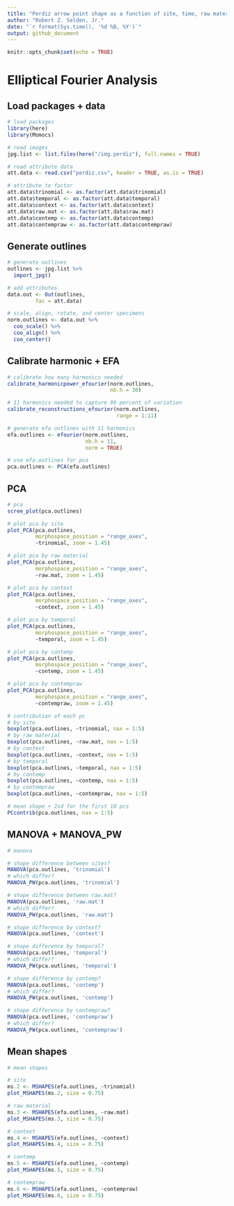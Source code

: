```yaml
---
title: "Perdiz arrow point shape as a function of site, time, raw material, and/or mortuary context?"
author: "Robert Z. Selden, Jr."
date: "`r format(Sys.time(), '%d %B, %Y')`"
output: github_document
---
```


```r
knitr::opts_chunk$set(echo = TRUE)
```

# Elliptical Fourier Analysis

## Load packages + data

```r
# load packages
library(here)
library(Momocs)

# read images
jpg.list <- list.files(here("/img.perdiz"), full.names = TRUE)

# read attribute data
att.data <- read.csv("perdiz.csv", header = TRUE, as.is = TRUE)

# attribute to factor
att.data$trinomial <- as.factor(att.data$trinomial)
att.data$temporal <- as.factor(att.data$temporal)
att.data$context <- as.factor(att.data$context)
att.data$raw.mat <- as.factor(att.data$raw.mat)
att.data$contemp <- as.factor(att.data$contemp)
att.data$contempraw <- as.factor(att.data$contempraw)
```

## Generate outlines

```r
# generate outlines
outlines <- jpg.list %>%
  import_jpg()

# add attributes
data.out <- Out(outlines, 
         fac = att.data)

# scale, align, rotate, and center specimens
norm.outlines <- data.out %>% 
  coo_scale() %>%
  coo_align() %>% 
  coo_center()
```

## Calibrate harmonic + EFA

```r
# calibrate how many harmonics needed
calibrate_harmonicpower_efourier(norm.outlines, 
                                 nb.h = 30)

# 11 harmonics needed to capture 99 percent of variation
calibrate_reconstructions_efourier(norm.outlines, 
                                   range = 1:11)

# generate efa outlines with 11 harmonics
efa.outlines <- efourier(norm.outlines, 
                         nb.h = 11, 
                         norm = TRUE)

# use efa.outlines for pca
pca.outlines <- PCA(efa.outlines)
```

## PCA

```r
# pca 
scree_plot(pca.outlines)

# plot pca by site
plot_PCA(pca.outlines, 
         morphospace_position = "range_axes",
         ~trinomial, zoom = 1.45)

# plot pca by raw material
plot_PCA(pca.outlines, 
         morphospace_position = "range_axes",
         ~raw.mat, zoom = 1.45)

# plot pca by context
plot_PCA(pca.outlines, 
         morphospace_position = "range_axes",
         ~context, zoom = 1.45)

# plot pca by temporal
plot_PCA(pca.outlines, 
         morphospace_position = "range_axes",
         ~temporal, zoom = 1.45)

# plot pca by contemp
plot_PCA(pca.outlines, 
         morphospace_position = "range_axes",
         ~contemp, zoom = 1.45)

# plot pca by contempraw
plot_PCA(pca.outlines, 
         morphospace_position = "range_axes",
         ~contempraw, zoom = 1.45)

# contribution of each pc
# by site
boxplot(pca.outlines, ~trinomial, nax = 1:5)
# by raw material
boxplot(pca.outlines, ~raw.mat, nax = 1:5)
# by context
boxplot(pca.outlines, ~context, nax = 1:5)
# by temporal
boxplot(pca.outlines, ~temporal, nax = 1:5)
# by contemp
boxplot(pca.outlines, ~contemp, nax = 1:5)
# by contempraw
boxplot(pca.outlines, ~contempraw, nax = 1:5)

# mean shape + 2sd for the first 10 pcs
PCcontrib(pca.outlines, nax = 1:5)
```

## MANOVA + MANOVA_PW

```r
# manova

# shape difference between sites?
MANOVA(pca.outlines, 'trinomial')
# which differ?
MANOVA_PW(pca.outlines, 'trinomial')

# shape difference between raw.mat?
MANOVA(pca.outlines, 'raw.mat')
# which differ?
MANOVA_PW(pca.outlines, 'raw.mat')

# shape difference by context?
MANOVA(pca.outlines, 'context')

# shape difference by temporal?
MANOVA(pca.outlines, 'temporal')
# which differ?
MANOVA_PW(pca.outlines, 'temporal')

# shape difference by contemp?
MANOVA(pca.outlines, 'contemp')
# which differ?
MANOVA_PW(pca.outlines, 'contemp')

# shape difference by contempraw?
MANOVA(pca.outlines, 'contempraw')
# which differ?
MANOVA_PW(pca.outlines, 'contempraw')
```

## Mean shapes

```r
# mean shapes

# site
ms.2 <- MSHAPES(efa.outlines, ~trinomial)
plot_MSHAPES(ms.2, size = 0.75)

# raw material
ms.3 <- MSHAPES(efa.outlines, ~raw.mat)
plot_MSHAPES(ms.3, size = 0.75)

# context
ms.4 <- MSHAPES(efa.outlines, ~context)
plot_MSHAPES(ms.4, size = 0.75)

# contemp
ms.5 <- MSHAPES(efa.outlines, ~contemp)
plot_MSHAPES(ms.5, size = 0.75)

# contempraw
ms.6 <- MSHAPES(efa.outlines, ~contempraw)
plot_MSHAPES(ms.6, size = 0.75)
```

